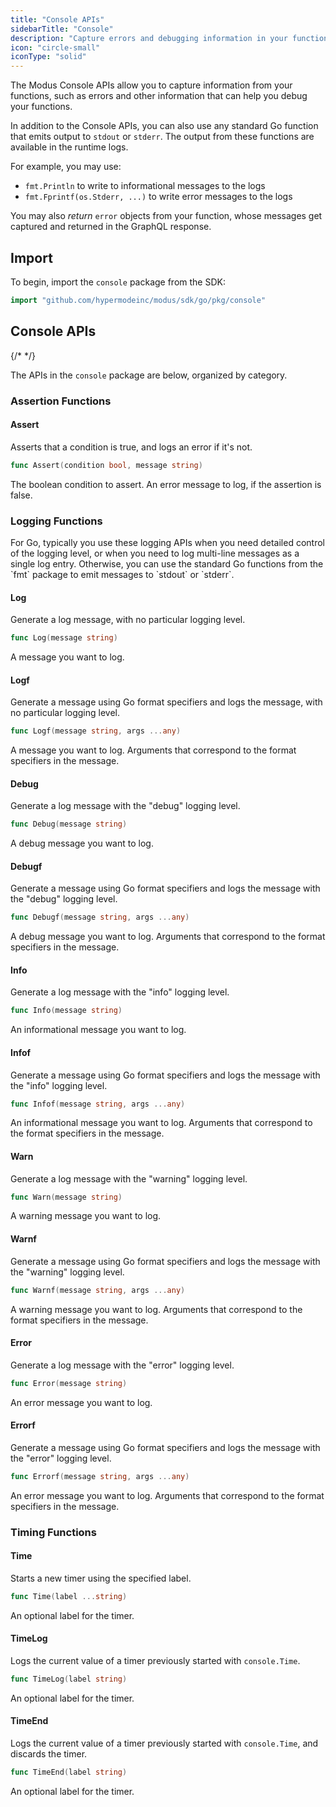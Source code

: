```yaml
---
title: "Console APIs"
sidebarTitle: "Console"
description: "Capture errors and debugging information in your functions"
icon: "circle-small"
iconType: "solid"
---
```



<SdkHeader language="Go" feature="Console" />

The Modus Console APIs allow you to capture information from your functions,
such as errors and other information that can help you debug your functions.

<Info>

In addition to the Console APIs, you can also use any standard Go function that
emits output to `stdout` or `stderr`. The output from these functions are
available in the runtime logs.

For example, you may use:

- `fmt.Println` to write to informational messages to the logs
- `fmt.Fprintf(os.Stderr, ...)` to write error messages to the logs

You may also _return_ `error` objects from your function, whose messages get
captured and returned in the GraphQL response.

</Info>

## Import

To begin, import the `console` package from the SDK:

```go
import "github.com/hypermodeinc/modus/sdk/go/pkg/console"
```

## Console APIs

{/* <!-- vale Google.Headings = NO --> */}

The APIs in the `console` package are below, organized by category.

<SdkTip />

### Assertion Functions

#### Assert

Asserts that a condition is true, and logs an error if it's not.

```go
func Assert(condition bool, message string)
```

<ResponseField name="condition" type="bool" required>
  The boolean condition to assert.
</ResponseField>

<ResponseField name="message" type="string" required>
  An error message to log, if the assertion is false.
</ResponseField>

### Logging Functions

<Tip>
  For Go, typically you use these logging APIs when you need detailed control of
  the logging level, or when you need to log multi-line messages as a single log
  entry. Otherwise, you can use the standard Go functions from the `fmt` package
  to emit messages to `stdout` or `stderr`.
</Tip>

#### Log

Generate a log message, with no particular logging level.

```go
func Log(message string)
```

<ResponseField name="message" type="string" required>
  A message you want to log.
</ResponseField>

#### Logf

Generate a message using Go format specifiers and logs the message, with no
particular logging level.

```go
func Logf(message string, args ...any)
```

<ResponseField name="message" type="string" required>
  A message you want to log.
</ResponseField>

<ResponseField name="args" type="...any">
  Arguments that correspond to the format specifiers in the message.
</ResponseField>

#### Debug

Generate a log message with the "debug" logging level.

```go
func Debug(message string)
```

<ResponseField name="message" type="string" required>
  A debug message you want to log.
</ResponseField>

#### Debugf

Generate a message using Go format specifiers and logs the message with the
"debug" logging level.

```go
func Debugf(message string, args ...any)
```

<ResponseField name="message" type="string" required>
  A debug message you want to log.
</ResponseField>

<ResponseField name="args" type="...any">
  Arguments that correspond to the format specifiers in the message.
</ResponseField>

#### Info

Generate a log message with the "info" logging level.

```go
func Info(message string)
```

<ResponseField name="message" type="string" required>
  An informational message you want to log.
</ResponseField>

#### Infof

Generate a message using Go format specifiers and logs the message with the
"info" logging level.

```go
func Infof(message string, args ...any)
```

<ResponseField name="message" type="string" required>
  An informational message you want to log.
</ResponseField>

<ResponseField name="args" type="...any">
  Arguments that correspond to the format specifiers in the message.
</ResponseField>

#### Warn

Generate a log message with the "warning" logging level.

```go
func Warn(message string)
```

<ResponseField name="message" type="string" required>
  A warning message you want to log.
</ResponseField>

#### Warnf

Generate a message using Go format specifiers and logs the message with the
"warning" logging level.

```go
func Warnf(message string, args ...any)
```

<ResponseField name="message" type="string" required>
  A warning message you want to log.
</ResponseField>

<ResponseField name="args" type="...any">
  Arguments that correspond to the format specifiers in the message.
</ResponseField>

#### Error

Generate a log message with the "error" logging level.

```go
func Error(message string)
```

<ResponseField name="message" type="string" required>
  An error message you want to log.
</ResponseField>

#### Errorf

Generate a message using Go format specifiers and logs the message with the
"error" logging level.

```go
func Errorf(message string, args ...any)
```

<ResponseField name="message" type="string" required>
  An error message you want to log.
</ResponseField>

<ResponseField name="args" type="...any">
  Arguments that correspond to the format specifiers in the message.
</ResponseField>

### Timing Functions

#### Time

Starts a new timer using the specified label.

```go
func Time(label ...string)
```

<ResponseField name="label" type="string">
  An optional label for the timer.
</ResponseField>

#### TimeLog

Logs the current value of a timer previously started with `console.Time`.

```go
func TimeLog(label string)
```

<ResponseField name="label" type="string">
  An optional label for the timer.
</ResponseField>

#### TimeEnd

Logs the current value of a timer previously started with `console.Time`, and
discards the timer.

```go
func TimeEnd(label string)
```

<ResponseField name="label" type="string">
  An optional label for the timer.
</ResponseField>
